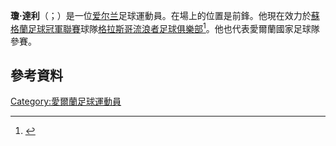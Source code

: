 '''瓊·達利'''（{{lang-en|Jon Daly}}；{{bd|1983年|2月8日}}）是一位[[爱尔兰|爱尔兰]]足球運動員。在場上的位置是前鋒。他現在效力於[[蘇格蘭足球冠軍聯賽|蘇格蘭足球冠軍聯賽]]球隊[[格拉斯哥流浪者足球俱樂部|格拉斯哥流浪者足球俱樂部]]<ref>{{cite news|title=Rangers make move for Dundee United's Jon Daly|url=http://www.bbc.co.uk/sport/0/football/21662662|publisher=BBC Sport|date=4 March 2013|accessdate=7 June 2013|archive-date=2016-01-18|archive-url=https://web.archive.org/web/20160118234004/http://www.bbc.co.uk/sport/0/football/21662662|dead-url=no}}</ref>。他也代表愛爾蘭國家足球隊參賽。

==參考資料==
{{Reflist}}

{{DEFAULTSORT: Daly, Jon}}
[[Category:愛爾蘭足球運動員|Category:愛爾蘭足球運動員]]